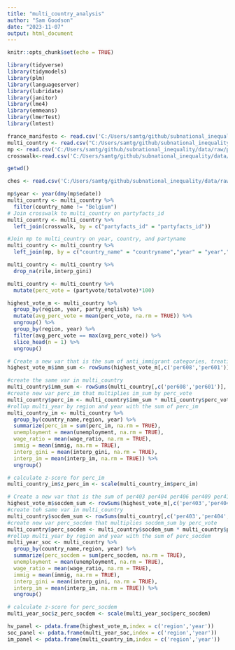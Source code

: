 ```yaml
---
title: "multi_country_analysis"
author: "Sam Goodson"
date: "2023-11-07"
output: html_document
---
```


```r
knitr::opts_chunk$set(echo = TRUE)
```

```r
library(tidyverse)
library(tidymodels)
library(plm)
library(languageserver)
library(lubridate)
library(janitor)
library(lme4)
library(emmeans)
library(lmerTest)
library(lmtest)
```

```r
france_manifesto <- read.csv('C:/Users/samtg/github/subnational_inequality/data/cleaned/national/france_manifesto.csv')
multi_country <- read.csv("C:/Users/samtg/github/subnational_inequality/data/cleaned/national/updated_multi_country.csv")
mp <- read.csv('C:/Users/samtg/github/subnational_inequality/data/raw/parties/manifesto_full.csv')
crosswalk<-read.csv('C:/Users/samtg/github/subnational_inequality/data/raw/crosswalks/manif_cross.csv')
```

```r
getwd()
```

```r
ches <- read.csv('C:/Users/samtg/github/subnational_inequality/data/raw/parties/ches.csv')
```


```r
mp$year <- year(dmy(mp$edate))
multi_country <- multi_country %>% 
  filter(country_name != "Belgium")
# Join crosswalk to multi_country on partyfacts_id
multi_country <- multi_country %>% 
  left_join(crosswalk, by = c("partyfacts_id" = "partyfacts_id"))

#Join mp to multi_country on year, country, and partyname
multi_country <- multi_country %>%
  left_join(mp, by = c("country_name" = "countryname","year" = "year","dataset_party_id" = "party"))

```


```r
multi_country <- multi_country %>% 
  drop_na(rile,interp_gini)

multi_country <- multi_country %>%
  mutate(perc_vote = (partyvote/totalvote)*100)

```

```r
highest_vote_m <- multi_country %>%
  group_by(region, year, party_english) %>%
  mutate(avg_perc_vote = mean(perc_vote, na.rm = TRUE)) %>%
  ungroup() %>%
  group_by(region, year) %>%
  filter(avg_perc_vote == max(avg_perc_vote)) %>%
  slice_head(n = 1) %>%
  ungroup()
```

```r
# Create a new var that is the sum of anti_immigrant categories, treating NAs as zeros
highest_vote_m$imm_sum <- rowSums(highest_vote_m[,c('per608','per601')], na.rm = TRUE)

#create the same var in multi_country
multi_country$imm_sum <- rowSums(multi_country[,c('per608','per601')], na.rm = TRUE)
#create new var perc_im that multiplies im_sum by perc_vote
multi_country$perc_im <- multi_country$imm_sum * multi_country$perc_vote
#rollup multi_year by region and year with the sum of perc_im
multi_country_im <- multi_country %>%
  group_by(country_name,region, year) %>%
  summarize(perc_im = sum(perc_im, na.rm = TRUE),
  unemployment = mean(unemployment, na.rm = TRUE),
  wage_ratio = mean(wage_ratio, na.rm = TRUE),
  immig = mean(immig, na.rm = TRUE),
  interp_gini = mean(interp_gini, na.rm = TRUE),
  interp_im = mean(interp_im, na.rm = TRUE)) %>%
  ungroup()

# calculate z-score for perc_im
multi_country_im$z_perc_im <- scale(multi_country_im$perc_im)  
```


```r
# Create a new var that is the sum of per403 per404 per406 per409 per412 per415 per504 and per701, treating NAs as zeros
highest_vote_m$socdem_sum <- rowSums(highest_vote_m[,c('per403','per404','per406','per409','per412','per415','per504','per701')], na.rm = TRUE)
#create teh same var in multi_country
multi_country$socdem_sum <- rowSums(multi_country[,c('per403','per404','per406','per409','per412','per415','per504','per701')], na.rm = TRUE)
#create new var perc_socdem that multiplies socdem_sum by perc_vote
multi_country$perc_socdem <- multi_country$socdem_sum * multi_country$perc_vote
#rollup multi_year by region and year with the sum of perc_socdem
multi_year_soc <- multi_country %>%
  group_by(country_name,region, year) %>%
  summarize(perc_socdem = sum(perc_socdem, na.rm = TRUE),
  unemployment = mean(unemployment, na.rm = TRUE),
  wage_ratio = mean(wage_ratio, na.rm = TRUE),
  immig = mean(immig, na.rm = TRUE),
  interp_gini = mean(interp_gini, na.rm = TRUE),
  interp_im = mean(interp_im, na.rm = TRUE)) %>%
  ungroup()

# calculate z-score for perc_socdem
multi_year_soc$z_perc_socdem <- scale(multi_year_soc$perc_socdem)
```

```r
hv_panel <- pdata.frame(highest_vote_m,index = c('region','year'))
soc_panel <- pdata.frame(multi_year_soc,index = c('region','year'))
im_panel <- pdata.frame(multi_country_im,index = c('region','year'))
```

